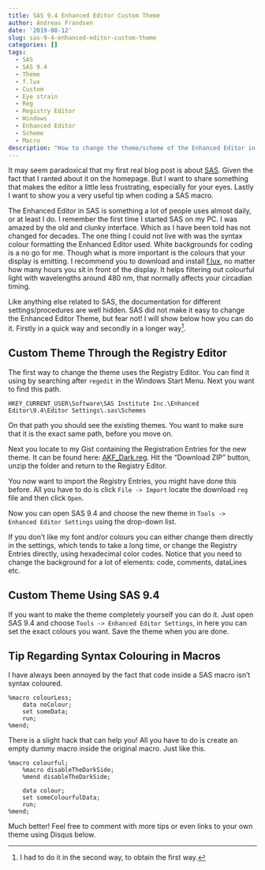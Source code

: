 ```yaml
---
title: SAS 9.4 Enhanced Editor Custom Theme
author: Andreas Frandsen
date: '2019-08-12'
slug: sas-9-4-enhanced-editor-custom-theme
categories: []
tags:
  - SAS
  - SAS 9.4
  - Theme
  - f.lux
  - Custom
  - Eye strain
  - Reg
  - Registry Editor
  - Windows
  - Enhanced Editor
  - Scheme
  - Macro
description: "How to change the theme/scheme of the Enhanced Editor in SAS 9.4. Blog post from afrandsen."
---
```


It may seem paradoxical that my first real blog post is about [SAS](https://www.sas.com/en_us/home.html). Given the fact that I ranted about it on the homepage. But I want to share something that makes the editor a little less frustrating, especially for your eyes. Lastly I want to show you a very useful tip when coding a SAS macro.

The Enhanced Editor in SAS is something a lot of people uses almost daily, or at least I do. I remember the first time I started SAS on my PC. I was amazed by the old and clunky interface. Which as I have been told has not changed for decades. The one thing I could not live with was the syntax colour formatting the Enhanced Editor used. White backgrounds for coding is a no go for me. Though what is more important is the colours that your display is emitting. I recommend you to download and install [f.lux](https://justgetflux.com/), no matter how many hours you sit in front of the display. It helps filtering out colourful light with wavelengths around 480 nm, that normally affects your circadian timing.

Like anything else related to SAS, the documentation for different settings/procedures are well hidden. SAS did not make it easy to change the Enhanced Editor Theme, but fear not! I will show below how you can do it. Firstly in a quick way and secondly in a longer way^[I had to do it in the second way, to obtain the first way.].

## Custom Theme Through the Registry Editor
The first way to change the theme uses the Registry Editor. You can find it using by searching after `regedit` in the Windows Start Menu. Next you want to find this path.

```
HKEY_CURRENT_USER\Software\SAS Institute Inc.\Enhanced Editor\9.4\Editor Settings\.sas\Schemes
```

On that path you should see the existing themes. You want to make sure that it is the exact same path, before you move on.

Next you locate to my Gist containing the Registration Entries for the new theme. It can be found here: [AKF_Dark.reg](https://gist.github.com/afrandsen/84c2128098783a2c549b2356d4897480). Hit the “Download ZIP” button, unzip the folder and return to the Registry Editor.

You now want to import the Registry Entries, you might have done this before. All you have to do is click `File -> Import` locate the download `reg` file and then click `Open`.

Now you can open SAS 9.4 and choose the new theme in `Tools -> Enhanced Editor Settings` using the drop-down list.

If you don't like my font and/or colours you can either change them directly in the settings, which tends to take a long time, or change the Registry Entries directly, using hexadecimal color codes. Notice that you need to change the background for a lot of elements: code, comments, dataLines etc.

## Custom Theme Using SAS 9.4
If you want to make the theme completely yourself you can do it. Just open SAS 9.4 and choose `Tools -> Enhanced Editor Settings`, in here you can set the exact colours you want. Save the theme when you are done.

## Tip Regarding Syntax Colouring in Macros
I have always been annoyed by the fact that code inside a SAS macro isn't syntax coloured.
```
%macro colourLess;
    data noColour;
    set someData;
    run;
%mend;
```

There is a slight hack that can help you! All you have to do is create an empty dummy macro inside the original macro. Just like this.

```
%macro colourful;
    %macro disableTheDarkSide;
    %mend disableTheDarkSide;

    data colour;
    set someColourfulData;
    run;
%mend;
```

Much better! Feel free to comment with more tips or even links to your own theme using Disqus below.